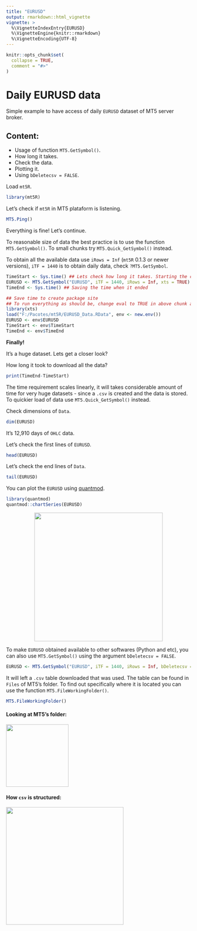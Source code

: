 ```yaml
---
title: "EURUSD"
output: rmarkdown::html_vignette
vignette: >
  %\VignetteIndexEntry{EURUSD}
  %\VignetteEngine{knitr::rmarkdown}
  %\VignetteEncoding{UTF-8}
---
```


```r
knitr::opts_chunk$set(
  collapse = TRUE,
  comment = "#>"
)
```

# Daily EURUSD data 

Simple example to have access of daily `EURUSD` dataset of MT5 server broker. 

## Content:
* Usage of function `MT5.GetSymbol()`.
* How long it takes.
* Check the data.
* Plotting it.
* Using `bDeletecsv = FALSE`.

Load `mt5R`.

```r
library(mt5R)
```

Let's check if `mt5R` in MT5 plataform is listening.

```r
MT5.Ping()
```

Everything is fine! Let's continue.

To reasonable size of data the best practice is to use the function `MT5.GetSymbol()`. To small chunks try `MT5.Quick_GetSymbol()` instead.

To obtain all the available data use `iRows = Inf` (`mt5R` 0.1.3 or newer versions), `iTF = 1440` is to obtain daily data, check `?MT5.GetSymbol`.

```r
TimeStart <- Sys.time() ## Lets check how long it takes. Starting the chronometer!
EURUSD <- MT5.GetSymbol("EURUSD", iTF = 1440, iRows = Inf, xts = TRUE)
TimeEnd <- Sys.time() ## Saving the time when it ended
```

```r
## Save time to create package site
## To run everything as should be, change eval to TRUE in above chunk and delete this one
library(xts)
load("F:/Pacotes/mt5R/EURUSD_Data.RData", env <- new.env())
EURUSD <- env$EURUSD
TimeStart <- env$TimeStart
TimeEnd <- env$TimeEnd
```

**Finally!**

It's a huge dataset. Lets get a closer look?

How long it took to download all the data?

```r
print(TimeEnd-TimeStart)
```
The time requirement scales linearly, it will takes considerable amount of time for very huge datasets - since a `.csv` is created and the data is stored. To quickier load of data use `MT5.Quick_GetSymbol()` instead.


Check dimensions of `Data`.

```r
dim(EURUSD)
```
It's 12,910 days of `OHLC` data.

Let's check the first lines of `EURUSD`.

```r
head(EURUSD)
```

Let's check the end lines of `Data`.

```r
tail(EURUSD)
```

You can plot the `EURUSD` using [quantmod](https://cran.r-project.org/web/packages/quantmod/quantmod.pdf).

```r
library(quantmod)
quantmod::chartSeries(EURUSD)
```
<!-- For some reason, the plot created in the chunk appears in .md but not in the site. Now using an image previously created -->

<center><img src='eurusd.png' align="center" height="350" /></center>



To make `EURUSD` obtained available to other softwares (Python and etc), you can also use `MT5.GetSymbol()` using the argument `bDeletecsv = FALSE`.

```r
EURUSD <- MT5.GetSymbol("EURUSD", iTF = 1440, iRows = Inf, bDeletecsv = FALSE)
```

It will left a `.csv` table downloaded that was used. The table can be found in `Files` of MT5's folder. To find out specifically where it is located you can use the function `MT5.FileWorkingFolder()`.

```r
MT5.FileWorkingFolder()
```

#### Looking at MT5's folder:

<img src='filefolder.png' align="center" height="170" />

#### How `csv` is structured:

<img src='tablecsv.png' align="center" height="320" />

